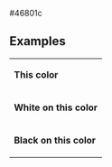 <nowiki>#46801c</nowiki><noinclude>
{{Merge |1=Party meta/color/Respect Party|time=2017-11-04T12:27:31+00:00}}
== Examples ==
{|
|- style="color:{{ {{PAGENAME}} }}"
| '''This color'''
|- style="background:{{ {{PAGENAME}} }}; color:white"
| '''White on this color'''
|- style="background:{{ {{PAGENAME}} }}; color:black"
| '''Black on this color'''
|}

[[Category:英國政黨顏色模板|{{PAGENAME}}]]
</noinclude>